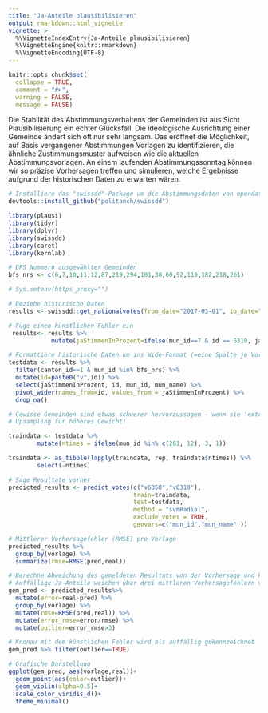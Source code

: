 ```yaml
---
title: "Ja-Anteile plausibilisieren"
output: rmarkdown::html_vignette
vignette: >
  %\VignetteIndexEntry{Ja-Anteile plausibilisieren}
  %\VignetteEngine{knitr::rmarkdown}
  %\VignetteEncoding{UTF-8}
---
```



```r
knitr::opts_chunk$set(
  collapse = TRUE,
  comment = "#>",
  warning = FALSE, 
  message = FALSE) 
```

Die Stabilität des Abstimmungsverhaltens der Gemeinden ist aus Sicht Plausibilisierung ein echter Glücksfall. Die ideologische Ausrichtung einer Gemeinde ändert sich oft nur sehr langsam. Das eröffnet die Möglichkeit, auf Basis vergangener Abstimmungen Vorlagen zu identifizieren, die ähnliche Zustimmungsmuster aufweisen wie die aktuellen Abstimmungsvorlagen. An einem laufenden Abstimmungssonntag können wir so präzise Vorhersagen treffen und simulieren, welche Ergebnisse aufgrund der historischen Daten zu erwarten wären.

```r
# Installiere das "swissdd"-Package um die Abstimmungsdaten von opendata.swiss zu beziehen
devtools::install_github("politanch/swissdd")

library(plausi)
library(tidyr)
library(dplyr)
library(swissdd)
library(caret)
library(kernlab)

# BFS Nummern ausgewählter Gemeinden
bfs_nrs <- c(6,7,10,11,12,87,219,294,181,38,60,92,119,182,218,261)

# Sys.setenv(https_proxy="")
```


```r
# Beziehe historische Daten
results <- swissdd::get_nationalvotes(from_date="2017-03-01", to_date="2020-09-27")

# Füge einen künstlichen Fehler ein 
 results<- results %>%
            mutate(jaStimmenInProzent=ifelse(mun_id==7 & id == 6310, jaStimmenInProzent+15, jaStimmenInProzent))

# Formattiere historische Daten um ins Wide-Format (=eine Spalte je Vorlage)
testdata <- results %>%
  filter(canton_id==1 & mun_id %in% bfs_nrs) %>% 
  mutate(id=paste0("v",id)) %>%
  select(jaStimmenInProzent, id, mun_id, mun_name) %>%
  pivot_wider(names_from=id, values_from = jaStimmenInProzent) %>% 
  drop_na()

# Gewisse Gemeinden sind etwas schwerer hervorzussagen - wenn sie 'extreme sind'. 
# Upsampling für höheres Gewicht! 

traindata <- testdata %>%
        mutate(ntimes = ifelse(mun_id %in% c(261, 12), 3, 1)) 

traindata <- as_tibble(lapply(traindata, rep, traindata$ntimes)) %>%
        select(-ntimes)

# Sage Resultate vorher
predicted_results <- predict_votes(c("v6350","v6310"),
                                   train=traindata, 
                                   test=testdata,
                                   method = "svmRadial",
                                   exclude_votes = TRUE, 
                                   geovars=c("mun_id","mun_name" ))

# Mittlerer Vorhersagefehler (RMSE) pro Vorlage
predicted_results %>% 
  group_by(vorlage) %>% 
  summarize(rmse=RMSE(pred,real))
```


```r
# Berechne Abweichung des gemeldeten Resultats von der Vorhersage und kennzeichne Werte, die mehr als drei durchschnittliche Vorhersagefehler von der Vorhersage abweichen als auffällig
# Auffällige Ja-Anteile weichen über drei mittleren Vorhersagefehlern von der Vorhersage ab
gem_pred <- predicted_results%>% 
  mutate(error=real-pred) %>% 
  group_by(vorlage) %>% 
  mutate(rmse=RMSE(pred,real)) %>% 
  mutate(error_rmse=error/rmse) %>%   
  mutate(outlier=error_rmse>3)

# Knonau mit dem künstlichen Fehler wird als auffällig gekennzeichnet
gem_pred %>% filter(outlier==TRUE)

# Grafische Darstellung
ggplot(gem_pred, aes(vorlage,real))+
  geom_point(aes(color=outlier))+
  geom_violin(alpha=0.5)+
  scale_color_viridis_d()+
  theme_minimal()
```
